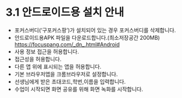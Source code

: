 # 3.1 안드로이드용 설치 안내

- 포커스버디(‘구포커스팡’)가 설치되어 있는 경우 포커스버디를 삭제합니다.
- 안드로이드용APK 파일을 다운로드합니다.(최소저장공간 200MB) https://focuspang.com/_dn_.html#Android
- 사용 정보 접근을 허용합니다.
- 접근성을 허용합니다.
- 다른 앱 위에 표시되는 앱을 허용합니다.
- 기본 브라우저앱을 크롬브라우저로 설정합니다.
- 선생님에게 받은 초대코드,학번,이름을 입력합니다.
- 수업이 시작되면 화면 공유를 위해 화면 녹화를 시작합니다.
